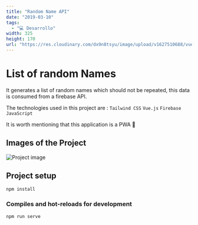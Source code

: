 ```yaml
---
title: "Random Name API"
date: "2019-03-10"
tags:
  - "💻 Desarrollo"
width: 325
height: 170
url: "https://res.cloudinary.com/dx9n8tsyu/image/upload/v1627510688/vue-proyect/random-name-vue_iuuu7c.png"
---
```


# List of random Names

It generates a list of random names which should not be repeated, this data is consumed from a firebase API.

The technologies used in this project are :
`Tailwind CSS`
`Vue.js`
`Firebase`
`JavaScript`

It is worth mentioning that this application is a PWA 📱

## Images of the Project

![Project image ](https://res.cloudinary.com/dx9n8tsyu/image/upload/v1627510688/vue-proyect/random-name-vue_iuuu7c.png)

## Project setup

```
npm install
```

### Compiles and hot-reloads for development

```
npm run serve
```
